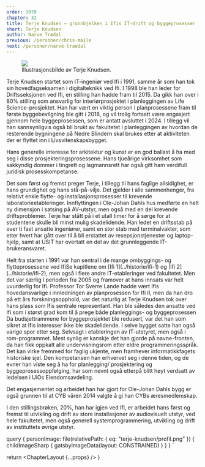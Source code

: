```yaml
---
order: 3070
chapter: 32
title: Terje Knudsen – grunnbjelken i Ifis IT-drift og byggeprosesser
short: Terje Knudsen
author: Narve Trædal
previous: /personer/chris-maile
next: /personer/narve-traedal
---
```



<Figure position="end">
  <Image src={props.data.personImage}/>
  <Figcaption>Illustrasjonsbilde av Terje Knudsen.</Figcaption>
</Figure>

Terje Knudsen startet som IT-ingeniør ved Ifi i 1991, samme år som han tok sin hovedfagseksamen i
digitalteknikk ved Ifi. I 1998 ble han leder for Driftsseksjonen ved Ifi, en stilling han hadde fram
til 2015. Da gikk han over i 80% stilling som ansvarlig for interiørprosjektet i planleggingen av Life
Science-prosjektet. Han har vært en viktig person i planprosessene fram til første byggebevilgning ble
gitt i 2018, og vil trolig fortsatt være engasjert gjennom hele byggeprosessen, som er antatt avsluttet i
2024. I tillegg vil han sannsynligvis også bli brukt av fakultetet i planleggingen av hvordan
de resterende bygningene på Nedre Blindern skal brukes etter at aktiviteten der er flyttet inn i
Livsvitenskapsbygget.

Hans generelle interesse for arkitektur og kunst er en god ballast å ha med seg i disse
prosjekteringsprosessene. Hans tjueårige virksomhet som sakkyndig dommer i tingrett og
lagmannsrett har også gitt ham verdifull juridisk prosesskompetanse.

Det som først og fremst preger Terje, i tillegg til hans faglige allsidighet, er hans grundighet og
hans stå-på-vilje. Det gjelder i alle sammenhenger, fra relativt enkle flytte- og installasjonsprosesser til
krevende laboratorieetableringer. Innflyttingen i Ole-Johan Dahls hus medførte en helt ny dimensjon i
satsing på AV-utstyr, men også med en del krevende driftsproblemer. Terje har stått på i et utall timer for
å sørge for at studentene skulle bli minst mulig skadelidende. Han ledet en driftsstab på over ti fast
ansatte ingeniører, samt en stor stab med terminalvakter, som etter hvert har gått over til å bli erstattet av
resepsjonstjenester og laptop-hjelp, samt at USIT har overtatt en del av det grunnleggende IT-brukeransvaret.

<p>
  Helt fra starten i 1991 var han sentral i de mange ombyggings- og flytteprosessene ved Ifi<Footnote>Se kapitlene om
  [Ifi 1](../historie/ifi-1) og [Ifi 2](../historie/ifi-2)</Footnote>, men også i flere
  andre IT-etableringer ved fakultetet. Men det var særlig i perioden fra 2005 og framover at hans innsats var
  helt uvurderlig for Ifi. Professor Tor Sverre Lande hadde vært Ifis hovedansvarlige i innledningen av planprosessen
  for Ifi II, men da han dro på ett års forskningsopphold, var det naturlig at Terje Knudsen tok over hans plass
  som Ifis sentrale representant. Han ble således den ansatte ved Ifi som i størst grad kom til å prege både
  planleggings- og byggeprosessen Da budsjettrammene for byggeprosjektet ble redusert, var det han som sikret at
  Ifis interesser ikke ble skadelidende. I selve bygget satte han også varige spor etter seg. Selvsagt i
  etableringen av IT-utstyret, men også i rom-programmet. Mest synlig er kanskje det han gjorde på navne-fronten,
  da han fikk oppkalt alle undervisningsrom etter eldre programmeringsspråk. Det kan virke fremmed for faglig
  ukjente, men framhever informatikkfagets historiske sjel. Den kompetansen han erhvervet seg i denne tiden, og
  de evner han viste seg å ha for planlegging/
  <wbr/>
  prosjektering og byggeprosessoppfølging, har som nevnt også
  etterpå blitt høyt verdsatt av ledelsen i UiOs Eiendomsavdeling.
</p>

Det engasjementet og arbeidet han har gjort for Ole-Johan Dahls bygg er også grunnen til at CYB våren 2014
valgte å gi han CYBs æresmedlemskap.

I den stillingsbrøken, 20%, han har igjen ved Ifi, er arbeidet hans først og fremst til utvikling og drift
av store installasjoner av audiovisuelt utstyr, ved hele fakultetet, men også generell systemprogrammering,
utvikling og drift av instituttets øvrige utstyr.

  query {
    personImage: file(relativePath: { eq: "terje-knudsen/profil.png" }) {
      childImageSharp {
        gatsbyImageData(layout: CONSTRAINED)
      }
    }
  }
`

  return <ChapterLayout {...props} />
}
